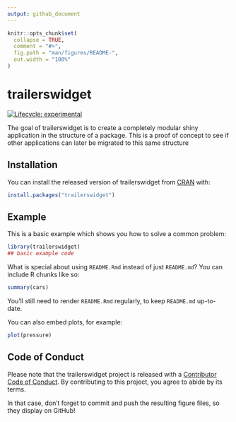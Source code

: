 ```yaml
---
output: github_document
---
```


<!-- README.md is generated from README.Rmd. Please edit that file -->

```r
knitr::opts_chunk$set(
  collapse = TRUE,
  comment = "#>",
  fig.path = "man/figures/README-",
  out.width = "100%"
)
```

# trailerswidget

<!-- badges: start -->
[![Lifecycle: experimental](https://img.shields.io/badge/lifecycle-experimental-orange.svg)](https://www.tidyverse.org/lifecycle/#experimental)
<!-- badges: end -->

The goal of trailerswidget is to create a completely modular shiny application in the structure of a package.  This is a proof of concept to see if other applications can later be migrated to this same structure

## Installation

You can install the released version of trailerswidget from [CRAN](https://CRAN.R-project.org) with:

``` r
install.packages("trailerswidget")
```

## Example

This is a basic example which shows you how to solve a common problem:

```r
library(trailerswidget)
## basic example code
```

What is special about using `README.Rmd` instead of just `README.md`? You can include R chunks like so:

```r
summary(cars)
```

You'll still need to render `README.Rmd` regularly, to keep `README.md` up-to-date.

You can also embed plots, for example:


```r
plot(pressure)

```

## Code of Conduct
  
Please note that the trailerswidget project is released with a [Contributor Code of Conduct](https://contributor-covenant.org/version/2/0/CODE_OF_CONDUCT.html). By contributing to this project, you agree to abide by its terms.

In that case, don't forget to commit and push the resulting figure files, so they display on GitHub!
